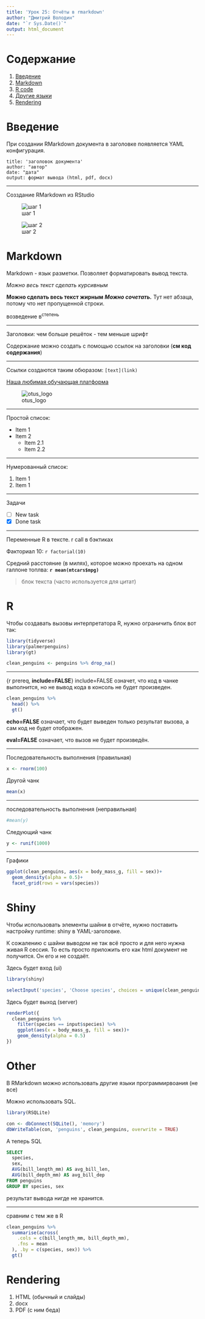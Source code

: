 ```yaml
---
title: 'Урок 25: Отчёты в rmarkdown'
author: "Дмитрий Володин"
date: "`r Sys.Date()`"
output: html_document
---
```


# Содержание

1.  [Введение](#Введение)
2.  [Markdown](#Markdown)
3.  [R code](#R)
4.  [Другие языки](#Other)
5.  [Rendering](#Rendering)

# Введение {#введение}

При создании RMarkdown документа в заголовке появляется YAML конфигурация.

```         
title: 'заголовок документа'
author: "автор"
date: "дата"
output: формат вывода (html, pdf, docx)
```

------------------------------------------------------------------------

Созздание RMarkdown из RStudio

![шаг 1](create_1.png)

![шаг 2](create_2.png)

# Markdown {#markdown}

Markdown - язык разметки. Позволяет форматировать вывод текста.

*Можно весь текст сделать курсивным*

**Можно сделать весь текст жирным** ***Можно сочетать.*** Тут нет абзаца, потому что нет пропущенной строки.

возведение в^степень^

------------------------------------------------------------------------

Заголовки: чем больше решёток - тем меньше шрифт

Содержание можно создать с помощью ссылок на заголовки (**см код содержания**)

------------------------------------------------------------------------

Ссылки создаются таким обюразом: `[text](link)`

[Наша любимая обучающая платформа](https://otus.ru/)

![otus_logo](https://otus.ru/_next/static/images/img/logo2022_without_text-ad6a01e8608432b9967c441a0f4760b4.svg)

------------------------------------------------------------------------

Простой список:

-   Item 1
-   Item 2
    -   Item 2.1
    -   Item 2.2

------------------------------------------------------------------------

Нумерованный список:

1.  Item 1
2.  Item 1

------------------------------------------------------------------------

Задачи

-   [ ] New task
-   [x] Done task

------------------------------------------------------------------------

Переменные R в тексте. r call в бэктиках

Факториал 10: `r factorial(10)`

Средний расстояние (в милях), которое можно проехать на одном галлоне топлва: **`r mean(mtcars$mpg)`**

> блок текста (часто используется для цитат)

# R {#r}

Чтобы создавать вызовы интерпретатора R, нужно ограничить блок вот так:

```r
library(tidyverse)
library(palmerpenguins)
library(gt)

clean_penguins <- penguins %>% drop_na()
```

------------------------------------------------------------------------

{r prereq, **include=FALSE**} include=FALSE означет, что код в чанке выполнится, но не вывод кода в консоль не будет произведен.

```r
clean_penguins %>% 
  head() %>% 
  gt()
```

**echo=FALSE** означает, что будет выведен только результат вызова, а сам код не будет отображен.

**eval=FALSE** означает, что вызов не будет произведён.

------------------------------------------------------------------------

Последовательность выполнения (правильная)

```r
x <- rnorm(100)
```

Другой чанк

```r
mean(x)
```

------------------------------------------------------------------------

последовательность выполнения (неправильная)

```r
#mean(y)
```

Следующий чанк

```r
y <- runif(1000)
```

------------------------------------------------------------------------

Графики

```r
ggplot(clean_penguins, aes(x = body_mass_g, fill = sex))+
  geom_density(alpha = 0.5)+
  facet_grid(rows = vars(species))
```

# Shiny

Чтобы использовать элементы шайни в отчёте, нужно поставить настройку runtime: shiny в YAML-заголовке.

К сожалению с шайни выводом не так всё просто и для него нужна живая R сессия. То есть просто приложить его как html документ не получится. Он его и не создаёт.

Здесь будет вход (ui)

```r
library(shiny)

selectInput('species', 'Choose species', choices = unique(clean_penguins$species), selected = unique(clean_penguins$species)[1])
```

Здесь будет выход (server)

```r

renderPlot({
  clean_penguins %>% 
    filter(species == input$species) %>% 
    ggplot(aes(x = body_mass_g, fill = sex))+
    geom_density(alpha = 0.5)
})

```

# Other {#other}

В RMarkdown можно использовать другие языки программирвоания (не все)

Можно использовать SQL.

```r
library(RSQLite)

con <- dbConnect(SQLite(), 'memory')
dbWriteTable(con, 'penguins', clean_penguins, overwrite = TRUE)
```

А теперь SQL

```sql
SELECT
  species,
  sex,
  AVG(bill_length_mm) AS avg_bill_len,
  AVG(bill_depth_mm) AS avg_bill_dep
FROM penguins
GROUP BY species, sex
```

результат вывода нигде не хранится.

------------------------------------------------------------------------

сравним с тем же в R

```r
clean_penguins %>% 
  summarise(across(
    .cols = c(bill_length_mm, bill_depth_mm),
    .fns = mean
  ), .by = c(species, sex)) %>% 
  gt()
```

# Rendering {#rendering}

1.  HTML (обычный и слайды)
2.  docx
3.  PDF (с ним беда)
